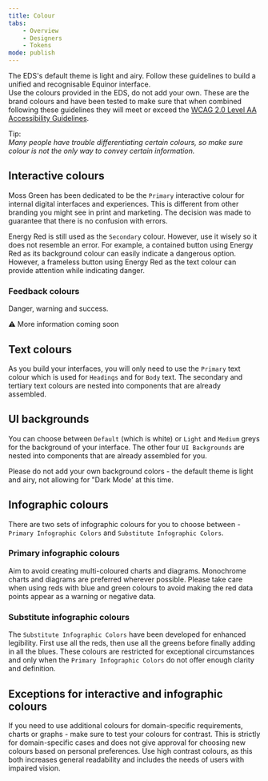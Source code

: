```yaml
---
title: Colour
tabs:
    - Overview
    - Designers
    - Tokens
mode: publish
---
```



The EDS's default theme is light and airy. Follow these guidelines to build a unified and recognisable Equinor interface.  
Use the colours provided in the EDS, do not add your own. 
These are the brand colours and have been tested to make sure that when combined following these guidelines they will meet or exceed the [WCAG 2.0 Level AA Accessibility Guidelines](https://www.w3.org/WAI/standards-guidelines/wcag). 

Tip:  
_Many people have trouble differentiating certain colours, so make sure colour is not the only way to convey certain information._


## Interactive colours

Moss Green has been dedicated to be the `Primary` interactive colour for internal digital interfaces and experiences. 
This is different from other branding you might see in print and marketing. The decision was made to guarantee that there is no confusion with errors. 

Energy Red is still used as the `Secondary` colour. However, use it wisely so it does not resemble an error. 
For example, a contained button using Energy Red as its background colour can easily indicate a dangerous option. 
However, a frameless button using Energy Red as the text colour can provide attention while indicating danger. 


### Feedback colours

Danger, warning and success.

:warning: More information coming soon


## Text colours

As you build your interfaces, you will only need to use the `Primary` text colour which is used for `Headings` and for `Body` text. 
The secondary and tertiary text colours are nested into components that are already assembled.


## UI backgrounds

You can choose between `Default` (which is white) or `Light` and `Medium` greys for the background of your interface. 
The other four `UI Backgrounds` are nested into components that are already assembled for you.  

Please do not add your own background colors - the default theme is light and airy, not allowing for "Dark Mode' at this time.


## Infographic colours 

There are two sets of infographic colours for you to choose between - `Primary Infographic Colors` and `Substitute Infographic Colors`. 


### Primary infographic colours 

Aim to avoid creating multi-coloured charts and diagrams. Monochrome charts and diagrams are preferred wherever possible. Please take care when using reds with blue and green colours to avoid making the red data points appear as a warning or negative data. 


### Substitute infographic colours

The `Substitute Infographic Colors` have been developed for enhanced legibility. First use all the reds, then use all the greens before finally adding in all the blues. 
These colours are restricted for exceptional circumstances and only when the `Primary Infographic Colors` do not offer enough clarity and definition. 


## Exceptions for interactive and infographic colours

If you need to use additional colours for domain-specific requirements, charts or graphs - make sure to test your colours for contrast. 
This is strictly for domain-specific cases and does not give approval for choosing new colours based on personal preferences. 
Use high contrast colours, as this both increases general readability and includes the needs of users with impaired vision. 
